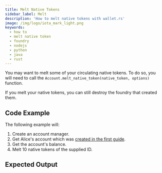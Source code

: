 ```yaml
---
title: Melt Native Tokens
sidebar_label: Melt
description: 'How to melt native tokens with wallet.rs'
image: /img/logo/iota_mark_light.png
keywords:
  - how to
  - melt native token
  - foundry
  - nodejs
  - python
  - java
  - rust
---
```



You may want to melt some of your circulating native tokens. To do so, you will need to call the
`Account.melt_native_token(native_token, options)` function.

If you melt your native tokens, you can still destroy the foundry that created them.

## Code Example

<ReplaceNativeTokenId />

The following example will:

1. Create an account manager.
2. Get Alice's account which was [created in the first guide](../accounts_and_addresses/01_create_a_wallet_account.mdx).
3. Get the account's balance.
4. Melt 10 native tokens of the supplied ID.

<Tabs groupId='language' queryString>
  <TabItem value='rust' label='Rust'>
    <RustCode />
  </TabItem>
  <TabItem value='node' label='Node.js'>
    <NodejsCode />
  </TabItem>
  <TabItem value='python' label='Python'>
    <PythonCode />
  </TabItem>
  <TabItem value='java' label='Java'>
    <JavaCode />
  </TabItem>
</Tabs>

## Expected Output

<Tabs groupId='language' queryString>
  <TabItem value='rust' label='Rust'>
    <RustOutput />
  </TabItem>
  <TabItem value='node' label='Node.js'>
    <NodejsOutput />
  </TabItem>
  <TabItem value='python' label='Python'>
    <PythonOutput />
  </TabItem>
  <TabItem value='java' label='Java'>
    <JavaOutput />
  </TabItem>
</Tabs>
